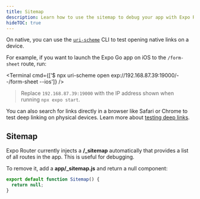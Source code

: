 ```yaml
---
title: Sitemap
description: Learn how to use the sitemap to debug your app with Expo Router.
hideTOC: true
---
```



On native, you can use the [`uri-scheme`](https://www.npmjs.com/package/uri-scheme) CLI to test opening native links on a device.

For example, if you want to launch the Expo Go app on iOS to the `/form-sheet` route, run:

<Terminal cmd={['$ npx uri-scheme open exp://192.168.87.39:19000/--/form-sheet --ios']} />

> Replace `192.168.87.39:19000` with the IP address shown when running `npx expo start`.

You can also search for links directly in a browser like Safari or Chrome to test deep linking on physical devices. Learn more about [testing deep links](https://reactnavigation.org/docs/deep-linking).

## Sitemap

<ContentSpotlight
  alt="Directory structure"
  src="/static/images/expo-router/directory.png"
  className="max-w-[720px]"
/>

Expo Router currently injects a **/\_sitemap** automatically that provides a list of all routes in the app. This is useful for debugging.

To remove it, add a **app/\_sitemap.js** and return a null component:

```jsx app/_sitemap.js
export default function Sitemap() {
  return null;
}
```
